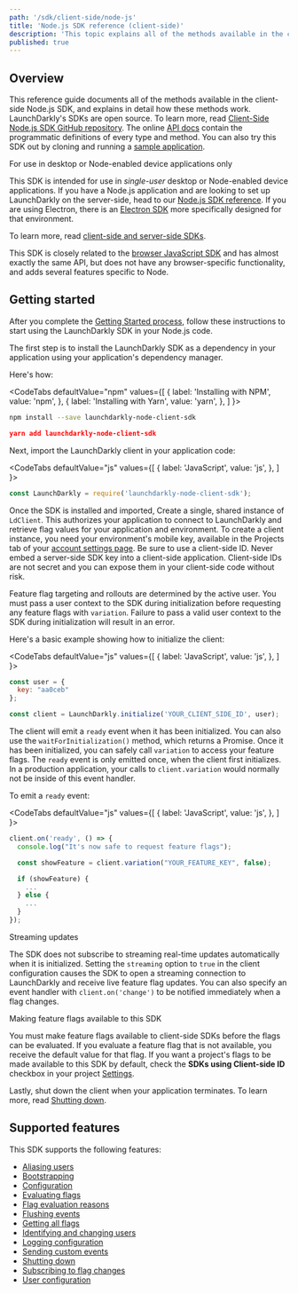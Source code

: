 ```yaml
---
path: '/sdk/client-side/node-js'
title: 'Node.js SDK reference (client-side)'
description: 'This topic explains all of the methods available in the client-side Node.js SDK, with detail about how they work.'
published: true
---
```


## Overview

This reference guide documents all of the methods available in the client-side Node.js SDK, and explains in detail how these methods work. LaunchDarkly's SDKs are open source. To learn more, read [Client-Side Node.js SDK GitHub repository](https://github.com/launchdarkly/node-client-sdk). The online [API docs](https://launchdarkly.github.io/node-client-sdk/) contain the programmatic definitions of every type and method. You can also try this SDK out by cloning and running a [sample application](https://github.com/launchdarkly/hello-node-client).

<Callout intent="info">
<CalloutTitle>For use in desktop or Node-enabled device applications only</CalloutTitle>
<CalloutDescription>

This SDK is intended for use in *single-user* desktop or Node-enabled device applications. If you have a Node.js application and are looking to set up LaunchDarkly on the server-side, head to our [Node.js SDK reference](/sdk/server-side/node-js). If you are using Electron, there is an [Electron SDK](/sdk/client-side/electron) more specifically designed for that environment.

To learn more, read [client-side and server-side SDKs](/sdk/concepts/client-side-server-side).

</CalloutDescription>
</Callout>

This SDK is closely related to the [browser JavaScript SDK](/sdk/client-side/javascript) and has almost exactly the same API, but does not have any browser-specific functionality, and adds several features specific to Node.

## Getting started

After you complete the [Getting Started process](/home/getting-started), follow these instructions to start using the LaunchDarkly SDK in your Node.js code.

The first step is to install the LaunchDarkly SDK as a dependency in your application using your application's dependency manager.

Here's how:

<CodeTabs
  defaultValue="npm"
  values={[
    { label: 'Installing with NPM', value: 'npm', },
    { label: 'Installing with Yarn', value: 'yarn', },
  ]
}>
<CodeTabItem value="npm">

```bash
npm install --save launchdarkly-node-client-sdk
```

</CodeTabItem>
<CodeTabItem value="yarn">

```json
yarn add launchdarkly-node-client-sdk
```

</CodeTabItem>
</CodeTabs>

Next, import the LaunchDarkly client in your application code:

<CodeTabs
  defaultValue="js"
  values={[
    { label: 'JavaScript', value: 'js', },
  ]
}>
<CodeTabItem value="js">

```js
const LaunchDarkly = require('launchdarkly-node-client-sdk');
```

</CodeTabItem>
</CodeTabs>

Once the SDK is installed and imported, Create a single, shared instance of `LdClient`. This authorizes your application to connect to LaunchDarkly and retrieve flag values for your application and environment. To create a client instance, you need your environment's mobile key, available in the Projects tab of your [account settings page](https://app.launchdarkly.com/settings#/projects). Be sure to use a client-side ID. Never embed a server-side SDK key into a client-side application. Client-side IDs are not secret and you can expose them in your client-side code without risk.

Feature flag targeting and rollouts are determined by the active user. You must pass a user context to the SDK during initialization before requesting any feature flags with `variation`. Failure to pass a valid user context to the SDK during initialization will result in an error.

Here's a basic example showing how to initialize the client:

<CodeTabs
  defaultValue="js"
  values={[
    { label: 'JavaScript', value: 'js', },
  ]
}>
<CodeTabItem value="js">

```js
const user = {
  key: "aa0ceb"
};

const client = LaunchDarkly.initialize('YOUR_CLIENT_SIDE_ID', user);
```

</CodeTabItem>
</CodeTabs>

The client will emit a `ready` event when it has been initialized. You can also use the `waitForInitialization()` method, which returns a Promise. Once it has been initialized, you can safely call `variation` to access your feature flags. The `ready` event is only emitted once, when the client first initializes. In a production application, your calls to `client.variation` would normally not be inside of this event handler.

To emit a `ready` event:

<CodeTabs
  defaultValue="js"
  values={[
    { label: 'JavaScript', value: 'js', },
  ]
}>
<CodeTabItem value="js">

```js
client.on('ready', () => {
  console.log("It's now safe to request feature flags");

  const showFeature = client.variation("YOUR_FEATURE_KEY", false);

  if (showFeature) {
    ...
  } else {
    ...
  }
});
```

</CodeTabItem>
</CodeTabs>

<Callout intent="info">
<CalloutTitle>Streaming updates</CalloutTitle>
<CalloutDescription>

The SDK does not subscribe to streaming real-time updates automatically when it is initialized. Setting the `streaming` option to `true` in the client configuration causes the SDK to open a streaming connection to LaunchDarkly and receive live feature flag updates. You can also specify an event handler with `client.on('change')` to be notified immediately when a flag changes.

</CalloutDescription>
</Callout>

<Callout intent="alert">
<CalloutTitle>Making feature flags available to this SDK</CalloutTitle>
<CalloutDescription>

You must make feature flags available to client-side SDKs before the flags can be evaluated. If you evaluate a feature flag that is not available, you receive the default value for that flag. If you want a project's flags to be made available to this SDK by default, check the **SDKs using Client-side ID** checkbox in your project [Settings](https://app.launchdarkly.com/settings#/projects).

</CalloutDescription>
</Callout>

Lastly, shut down the client when your application terminates. To learn more, read [Shutting down](/sdk/features/shutdown#nodejs-client-side).

## Supported features

This SDK supports the following features:

* [Aliasing users](/sdk/features/aliasing-users#nodejs-client-side)
* [Bootstrapping](/sdk/features/bootstrapping#nodejs-client-side)
* [Configuration](/sdk/features/config#nodejs-client-side)
* [Evaluating flags](/sdk/features/evaluating#nodejs-client-side)
* [Flag evaluation reasons](/sdk/features/evaluation-reasons#nodejs-client-side)
* [Flushing events](/sdk/features/flush#nodejs-client-side)
* [Getting all flags](/sdk/features/all-flags#nodejs-client-side)
* [Identifying and changing users](/sdk/features/identify#nodejs-client-side)
* [Logging configuration](/sdk/features/logging#nodejs-client-side)
* [Sending custom events](/sdk/features/events#nodejs-client-side)
* [Shutting down](/sdk/features/shutdown#nodejs-client-side)
* [Subscribing to flag changes](/sdk/features/flag-changes#nodejs-client-side)
* [User configuration](/sdk/features/user-config#nodejs-client-side)
